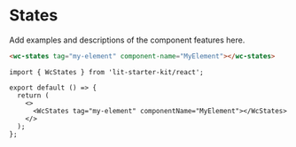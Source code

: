 # States

Add examples and descriptions of the component features here.

<code-bubble>

```html
<wc-states tag="my-element" component-name="MyElement"></wc-states>
```

```tsx
import { WcStates } from 'lit-starter-kit/react';

export default () => {
  return (
    <>
      <WcStates tag="my-element" componentName="MyElement"></WcStates>
    </>
  );
};
```

</code-bubble>
